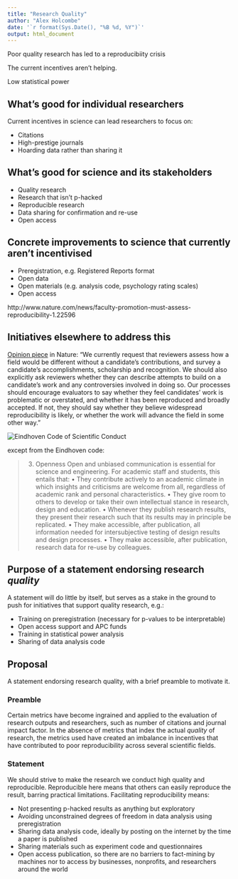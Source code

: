 ```yaml
---
title: "Research Quality"
author: "Alex Holcombe"
date: '`r format(Sys.Date(), "%B %d, %Y")`'
output: html_document
---
```


Poor quality research has led to a reproducibiity crisis

The current incentives aren't helping.

Low statistical power

## What's good for individual researchers

Current incentives in science can lead researchers to focus on:

* Citations
* High-prestige journals
* Hoarding data rather than sharing it

## What's good for science and its stakeholders

* Quality research
* Research that isn't p-hacked
<!--You can say that cheaters are gonna cheat regardless, but actually there are specific solutions, which I'll get to -->
* Reproducible research
* Data sharing for confirmation and re-use
* Open access

## Concrete improvements to science that currently aren't incentivised

* Preregistration, e.g. Registered Reports format
* Open data
* Open materials (e.g. analysis code, psychology rating scales)
* Open access

http://www.nature.com/news/faculty-promotion-must-assess-reproducibility-1.22596\

## Initiatives elsewhere to address this

[Opinion piece](http://www.nature.com/news/faculty-promotion-must-assess-reproducibility-1.22596) in Nature:
"We currently request that reviewers assess how a field would be different without a candidate’s contributions, and survey a candidate’s accomplishments, scholarship and recognition. We should also explicitly ask reviewers whether they can describe attempts to build on a candidate’s work and any controversies involved in doing so. Our processes should encourage evaluators to say whether they feel candidates’ work is problematic or overstated, and whether it has been reproduced and broadly accepted. If not, they should say whether they believe widespread reproducibility is likely, or whether the work will advance the field in some other way."

![Eindhoven Code of Scientific Conduct](Tu_EindhovenCodeOfScientificConduct.jpg)
<!--From https://twitter.com/annemscheel/status/900383505972178944 -->

except from the Eindhoven code:

> 3. Openness
Open and unbiased communication is essential for science and engineering. For academic staff and
students, this entails that:
• They contribute actively to an academic climate in which insights and criticisms are welcome
from all, regardless of academic rank and personal characteristics.
• They give room to others to develop or take their own intellectual stance in research, design and
education.
• Whenever they publish research results, they present their research such that its results may in
principle be replicated.
• They make accessible, after publication, all information needed for intersubjective testing of
design results and design processes.
• They make accessible, after publication, research data for re-use by colleagues.


## Purpose of a statement endorsing research *quality*

A statement will do little by itself, but serves as a stake in the ground to push for initiatives that support quality research, e.g.:

  * Training on preregistration (necessary for p-values to be interpretable)
  * Open access support and APC funds
  * Training in statistical power analysis
  * Sharing of data analysis code
  

## Proposal

A statement endorsing research quality, with a brief preamble to motivate it. 

### Preamble

Certain metrics have become ingrained and applied to the evaluation of research outputs and researchers, such as number of citations and journal impact factor. In the absence of metrics that index the actual *quality* of research, the metrics used have created an imbalance in incentives that have contributed to poor reproducibility across several scientific fields.

### Statement

We should strive to make the research we conduct high quality and reproducible. Reproducible here means that others can easily reproduce the result, barring practical limitations. Facilitating reproducibility means:

* Not presenting p-hacked results as anything but exploratory
* Avoiding unconstrained degrees of freedom in data analysis using preregistration
* Sharing data analysis code, ideally by posting on the internet by the time a paper is published
* Sharing materials such as experiment code and questionnaires
* Open access publication, so there are no barriers to fact-mining by machines nor to access by businesses, nonprofits, and researchers around the world

